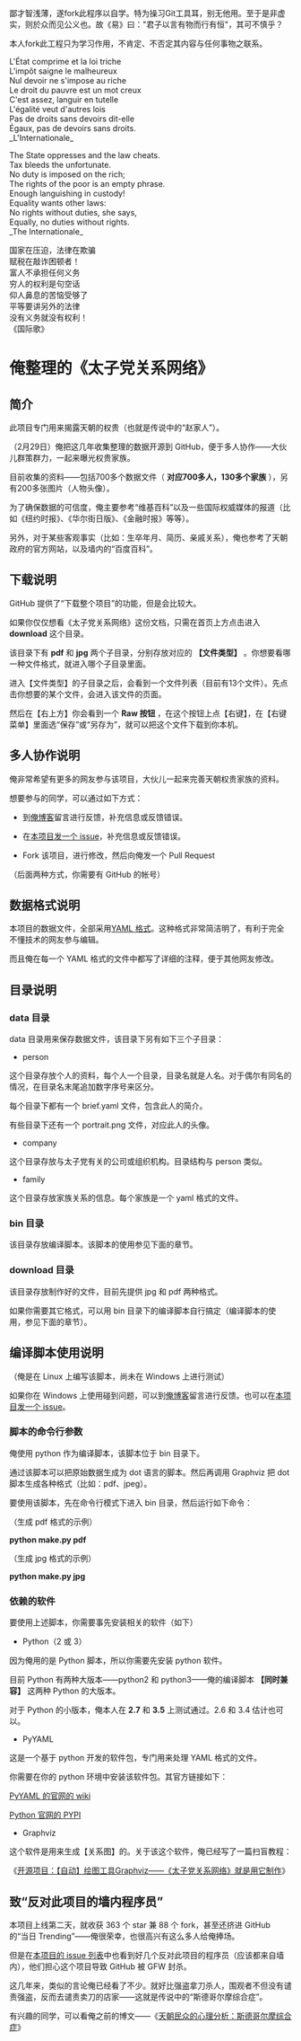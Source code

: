 鄙才智浅薄，遂fork此程序以自学。特为操习Git工具耳，别无他用。至于是非虚实，则於众而见公义也。故《易》曰："君子以言有物而行有恒"，其可不慎乎？

本人fork此工程只为学习作用，不肯定、不否定其内容与任何事物之联系。

L'État comprime et la loi triche</br>
L'impôt saigne le malheureux</br>
Nul devoir ne s'impose au riche</br>
Le droit du pauvre est un mot creux</br>
C'est assez, languir en tutelle</br>
L'égalité veut d'autres lois</br>
Pas de droits sans devoirs dit-elle</br>
Égaux, pas de devoirs sans droits.</br>
_L'Internationale_</br>

The State oppresses and the law cheats.</br>
Tax bleeds the unfortunate.</br>
No duty is imposed on the rich;</br>
The rights of the poor is an empty phrase.</br>
Enough languishing in custody!</br>
Equality wants other laws:</br>
No rights without duties, she says,</br>
Equally, no duties without rights.</br>
_The Internationale_</br>

国家在压迫，法律在欺骗</br>
赋税在敲诈困顿者！</br>
富人不承担任何义务</br>
穷人的权利是句空话</br>
仰人鼻息的苦恼受够了</br>
平等要讲另外的法律</br>
没有义务就没有权利！</br>
《国际歌》</br>



= 俺整理的《太子党关系网络》 =

== 简介 ==

此项目专门用来揭露天朝的权贵（也就是传说中的“赵家人”）。

（2月29日）俺把这几年收集整理的数据开源到 GitHub，便于多人协作——大伙儿群策群力，一起来曝光权贵家族。

目前收集的资料——包括700多个数据文件（ '''对应700多人，130多个家族''' ），另有200多张图片（人物头像）。

为了确保数据的可信度，俺主要参考“维基百科”以及一些国际权威媒体的报道（比如《纽约时报》、《华尔街日版》、《金融时报》等等）。

另外，对于某些客观事实（比如：生卒年月、简历、亲戚关系），俺也参考了天朝政府的官方网站，以及墙内的“百度百科”。


== 下载说明 ==

GitHub 提供了“下载整个项目”的功能，但是会比较大。

如果你仅仅想看《太子党关系网络》这份文档，只需在首页上方点击进入 '''download''' 这个目录。

该目录下有 '''pdf''' 和 '''jpg''' 两个子目录，分别存放对应的 '''【文件类型】''' 。你想要看哪一种文件格式，就进入哪个子目录里面。

进入【文件类型】的子目录之后，会看到一个文件列表（目前有13个文件）。先点击你想要的某个文件，会进入该文件的页面。

然后在【右上方】你会看到一个 '''Raw 按钮''' ，在这个按钮上点【右键】，在【右键菜单】里面选“保存”或“另存为”，就可以把这个文件下载到你本机。


== 多人协作说明 ==

俺非常希望有更多的网友参与该项目，大伙儿一起来完善天朝权贵家族的资料。

想要参与的同学，可以通过如下方式：

* 到[https://program-think.blogspot.com/ 俺博客]留言进行反馈，补充信息或反馈错误。

* 在[https://github.com/programthink/zhao/issues 本项目发一个 issue]，补充信息或反馈错误。

* Fork 该项目，进行修改，然后向俺发一个 Pull Request

（后面两种方式，你需要有 GitHub 的帐号）


== 数据格式说明 ==

本项目的数据文件，全部采用[https://zh.wikipedia.org/wiki/YAML YAML 格式]。这种格式非常简洁明了，有利于完全不懂技术的网友参与编辑。

而且俺在每一个 YAML 格式的文件中都写了详细的注释，便于其他网友修改。


== 目录说明 ==

=== data 目录 ===

data 目录用来保存数据文件，该目录下另有如下三个子目录：

* person

这个目录存放个人的资料，每个人一个目录，目录名就是人名。对于偶尔有同名的情况，在目录名末尾追加数字序号来区分。

每个目录下都有一个 brief.yaml 文件，包含此人的简介。

有些目录下还有一个 portrait.png 文件，对应此人的头像。

* company

这个目录存放与太子党有关的公司或组织机构。目录结构与 person 类似。

* family

这个目录存放家族关系的信息。每个家族是一个 yaml 格式的文件。

=== bin 目录 ===

该目录存放编译脚本。该脚本的使用参见下面的章节。

=== download 目录 ===

该目录存放制作好的文件，目前先提供 jpg 和 pdf 两种格式。

如果你需要其它格式，可以用 bin 目录下的编译脚本自行搞定（编译脚本的使用，参见下面的章节）。


== 编译脚本使用说明 ==

（俺是在 Linux 上编写该脚本，尚未在 Windows 上进行测试）

如果你在 Windows 上使用碰到问题，可以到[https://program-think.blogspot.com/ 俺博客]留言进行反馈。也可以在[https://github.com/programthink/zhao/issues 本项目发一个 issue]。

=== 脚本的命令行参数 ===

俺使用 python 作为编译脚本，该脚本位于 bin 目录下。

通过该脚本可以把原始数据生成为 dot 语言的脚本。然后再调用 Graphviz 把 dot 脚本生成各种格式（比如：pdf、jpeg）。

要使用该脚本，先在命令行模式下进入 bin 目录，然后运行如下命令：

（生成 pdf 格式的示例）

'''python make.py pdf'''

（生成 jpg 格式的示例）

'''python make.py jpg'''

=== 依赖的软件 ===

要使用上述脚本，你需要事先安装相关的软件（如下）

* Python（2 或 3）

因为俺用的是 Python 脚本，所以你需要先安装 python 软件。

目前 Python 有两种大版本——python2 和 python3——俺的编译脚本 '''【同时兼容】''' 这两种 Python 的大版本。

对于 Python 的小版本，俺本人在 '''2.7''' 和 '''3.5''' 上测试通过。2.6 和 3.4 估计也可以。

* PyYAML

这是一个基于 python 开发的软件包，专门用来处理 YAML 格式的文件。

你需要在你的 python 环境中安装该软件包。其官方链接如下：

[http://pyyaml.org/wiki/PyYAML PyYAML 的官网的 wiki]

[https://pypi.python.org/pypi/PyYAML Python 官网的 PYPI]

* Graphviz

这个软件是用来生成【关系图】的。关于该这个软件，俺已经写了一篇扫盲教程：

《[https://program-think.blogspot.com/2016/02/opensource-review-graphviz.html 开源项目：【自动】绘图工具Graphviz——《太子党关系网络》就是用它制作]》


== 致“反对此项目的墙内程序员” ==

本项目上线第二天，就收获 363 个 star 兼 88 个 fork，甚至还挤进 GitHub 的“当日 Trending”——俺很荣幸，也很高兴有这么多人给俺捧场。

但是在[https://github.com/programthink/zhao/issues 本项目的 issue 列表]中也看到好几个反对此项目的程序员（应该都来自墙内），他们担心这个项目导致 GitHub 被 GFW 封杀。

这几年来，类似的言论俺已经看了不少。就好比强盗拿刀杀人，围观者不但没有谴责强盗，反而去谴责卖刀的店家——这就是传说中的“斯德哥尔摩综合症”。

有兴趣的同学，可以看俺之前的博文——《[https://program-think.blogspot.com/2012/06/stockholm-syndrome.html 天朝民众的心理分析：斯德哥尔摩综合症]》
